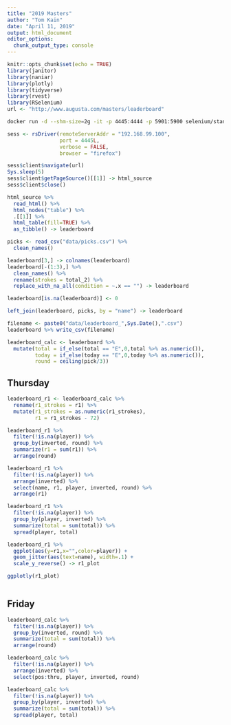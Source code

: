 ```yaml
---
title: "2019 Masters"
author: "Tom Kain"
date: "April 11, 2019"
output: html_document
editor_options: 
  chunk_output_type: console
---
```


```r
knitr::opts_chunk$set(echo = TRUE)
library(janitor)
library(naniar)
library(plotly)
library(tidyverse)
library(rvest)
library(RSelenium)
url <- "http://www.augusta.com/masters/leaderboard"
```

```bash
docker run -d --shm-size=2g -it -p 4445:4444 -p 5901:5900 selenium/standalone-firefox-debug
```

```r
sess <- rsDriver(remoteServerAddr = "192.168.99.100",
                 port = 4445L,
                 verbose = FALSE, 
                 browser = "firefox")

sess$client$navigate(url)
Sys.sleep(5)
sess$client$getPageSource()[[1]] -> html_source
sess$client$close()
```

```r
html_source %>% 
  read_html() %>% 
  html_nodes("table") %>% 
  .[[1]] %>% 
  html_table(fill=TRUE) %>% 
  as_tibble() -> leaderboard
```


```r
picks <- read_csv("data/picks.csv") %>% 
  clean_names()
```
```r

leaderboard[3,] -> colnames(leaderboard)
leaderboard[-(1:3),] %>% 
  clean_names() %>% 
  rename(strokes = total_2) %>%  
  replace_with_na_all(condition = ~.x == "") -> leaderboard

leaderboard[is.na(leaderboard)] <- 0

left_join(leaderboard, picks, by = "name") -> leaderboard

filename <- paste0("data/leaderboard_",Sys.Date(),".csv")
leaderboard %>% write_csv(filename)
```

```r
leaderboard_calc <- leaderboard %>% 
  mutate(total = if_else(total == "E",0,total %>% as.numeric()),
         today = if_else(today == "E",0,today %>% as.numeric()),
         round = ceiling(pick/3))
```

## Thursday

```r
leaderboard_r1 <- leaderboard_calc %>%
  rename(r1_strokes = r1) %>% 
  mutate(r1_strokes = as.numeric(r1_strokes),
         r1 = r1_strokes - 72)

leaderboard_r1 %>% 
  filter(!is.na(player)) %>% 
  group_by(inverted, round) %>% 
  summarize(r1 = sum(r1)) %>% 
  arrange(round)

leaderboard_r1 %>% 
  filter(!is.na(player)) %>% 
  arrange(inverted) %>% 
  select(name, r1, player, inverted, round) %>% 
  arrange(r1)

leaderboard_r1 %>% 
  filter(!is.na(player)) %>% 
  group_by(player, inverted) %>% 
  summarize(total = sum(total)) %>% 
  spread(player, total)

leaderboard_r1 %>% 
  ggplot(aes(y=r1,x="",color=player)) +
  geom_jitter(aes(text=name), width=.1) +
  scale_y_reverse() -> r1_plot

ggplotly(r1_plot)
  
```

## Friday

```r
leaderboard_calc %>% 
  filter(!is.na(player)) %>% 
  group_by(inverted, round) %>% 
  summarize(total = sum(total)) %>% 
  arrange(round)

leaderboard_calc %>% 
  filter(!is.na(player)) %>% 
  arrange(inverted) %>% 
  select(pos:thru, player, inverted, round)

leaderboard_calc %>% 
  filter(!is.na(player)) %>% 
  group_by(player, inverted) %>% 
  summarize(total = sum(total)) %>% 
  spread(player, total)

```